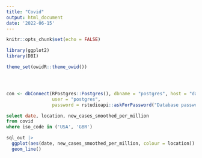 ```yaml
---
title: "Covid"
output: html_document
date: '2022-06-15'
---
```


```r
knitr::opts_chunk$set(echo = FALSE)

library(ggplot2)
library(DBI)

theme_set(owidR::theme_owid())





```

```r
con <- dbConnect(RPostgres::Postgres(), dbname = "postgres", host = "database-1.cshnmell2nzk.eu-west-2.rds.amazonaws.com",
                 user = "postgres",
                 password = rstudioapi::askForPassword("Database password"))
```

```sql

select date, location, new_cases_smoothed_per_million
from covid
where iso_code in ('USA', 'GBR')

```

```r
sql_out |> 
  ggplot(aes(date, new_cases_smoothed_per_million, colour = location)) +
  geom_line()
```

